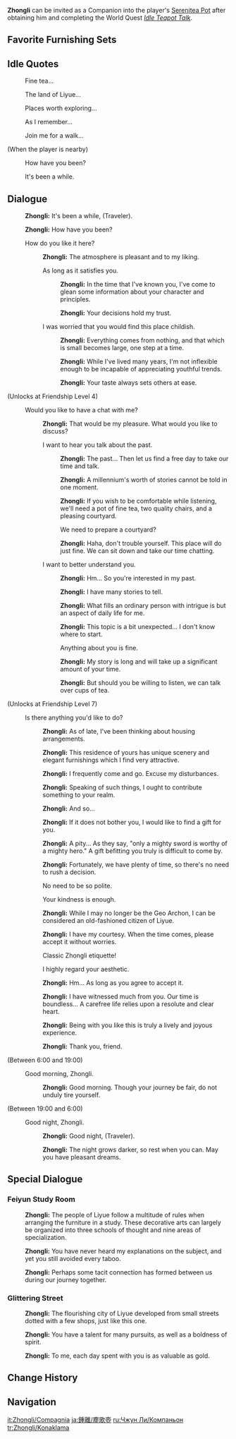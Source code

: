 {{CharacterTabs}}
{{Furnishing Infobox
|title          = Zhongli
|id             = 368118
|image          = Character Zhongli Thumb.png
|category       = Companion
|subcategory    = Companion
|quality        = 5
|adeptal_energy = 300
|load           = 1200
|description    = Character In-Residence
}}
'''Zhongli''' can be invited as a Companion into the player's [[Serenitea Pot]] after obtaining him and completing the World Quest ''[[Idle Teapot Talk]]''.

==Favorite Furnishing Sets==
{{HousingCompanion|favorite}}
{{Companion Favor Table}}

==Idle Quotes==
{{Dialogue start}}
: {{DIcon|Idle}} Fine tea...
: {{DIcon|Idle}} The land of Liyue...
: {{DIcon|Idle}} Places worth exploring...
: {{DIcon|Idle}} As I remember...
: {{DIcon|Idle}} Join me for a walk...

;(When the player is nearby)
: {{DIcon|Idle}} How have you been?
: {{DIcon|Idle}} It's been a while.
{{Dialogue end}}

==Dialogue==
{{Dialogue start}}
:{{A|vo zhongli mimitomo hello 01.ogg}} '''Zhongli:''' It's been a while, (Traveler).
:{{A|vo zhongli mimitomo hello 02.ogg}} '''Zhongli:''' How have you been?
:{{DIcon}} How do you like it here?
::{{A|vo zhongli mimitomo friendship1 01.ogg}} '''Zhongli:''' The atmosphere is pleasant and to my liking.
::{{DIcon}} As long as it satisfies you.
:::{{A|vo zhongli mimitomo friendship1 02a 1.ogg}} '''Zhongli:''' In the time that I've known you, I've come to glean some information about your character and principles.
:::{{A|vo zhongli mimitomo friendship1 02a 2.ogg}} '''Zhongli:''' Your decisions hold my trust.
::{{DIcon}} I was worried that you would find this place childish.
:::{{A|vo zhongli mimitomo friendship1 02b 1.ogg}} '''Zhongli:''' Everything comes from nothing, and that which is small becomes large, one step at a time.
:::{{A|vo zhongli mimitomo friendship1 02b 2.ogg}} '''Zhongli:''' While I've lived many years, I'm not inflexible enough to be incapable of appreciating youthful trends.
:::{{A|vo zhongli mimitomo friendship1 02b 3.ogg}} '''Zhongli:''' Your taste always sets others at ease.
;(Unlocks at Friendship Level 4)
:{{DIcon}} Would you like to have a chat with me?
::{{A|vo zhongli mimitomo friendship2 01.ogg}} '''Zhongli:''' That would be my pleasure. What would you like to discuss?
::{{DIcon}} I want to hear you talk about the past.
:::{{A|vo zhongli mimitomo friendship2 02a 1.ogg}} '''Zhongli:''' The past... Then let us find a free day to take our time and talk.
:::{{A|vo zhongli mimitomo friendship2 02a 2.ogg}} '''Zhongli:''' A millennium's worth of stories cannot be told in one moment.
:::{{A|vo zhongli mimitomo friendship2 02a 3.ogg}} '''Zhongli:''' If you wish to be comfortable while listening, we'll need a pot of fine tea, two quality chairs, and a pleasing courtyard.
:::{{DIcon}} We need to prepare a courtyard?
:::{{A|vo zhongli mimitomo friendship2 02a 4.ogg}} '''Zhongli:''' Haha, don't trouble yourself. This place will do just fine. We can sit down and take our time chatting.
::{{DIcon}} I want to better understand you.
:::{{A|vo zhongli mimitomo friendship2 02b 1.ogg}} '''Zhongli:''' Hm... So you're interested in my past.
:::{{A|vo zhongli mimitomo friendship2 02b 2.ogg}} '''Zhongli:''' I have many stories to tell.
:::{{A|vo zhongli mimitomo friendship2 02b 3.ogg}} '''Zhongli:''' What fills an ordinary person with intrigue is but an aspect of daily life for me.
:::{{A|vo zhongli mimitomo friendship2 02b 4.ogg}} '''Zhongli:''' This topic is a bit unexpected... I don't know where to start.
:::{{DIcon}} Anything about you is fine.
:::{{A|vo zhongli mimitomo friendship2 02b 5.ogg}} '''Zhongli:''' My story is long and will take up a significant amount of your time.
:::{{A|vo zhongli mimitomo friendship2 02b 6.ogg}} '''Zhongli:''' But should you be willing to listen, we can talk over cups of tea.
;(Unlocks at Friendship Level 7)
:{{DIcon}} Is there anything you'd like to do?
::{{A|vo zhongli mimitomo friendship3 01.ogg}} '''Zhongli:''' As of late, I've been thinking about housing arrangements.
::{{A|vo zhongli mimitomo friendship3 02.ogg}} '''Zhongli:''' This residence of yours has unique scenery and elegant furnishings which I find very attractive.
::{{A|vo zhongli mimitomo friendship3 03.ogg}} '''Zhongli:''' I frequently come and go. Excuse my disturbances.
::{{A|vo zhongli mimitomo friendship3 04.ogg}} '''Zhongli:''' Speaking of such things, I ought to contribute something to your realm.
::{{A|vo zhongli mimitomo friendship3 05.ogg}} '''Zhongli:''' And so...
::{{A|vo zhongli mimitomo friendship3 06.ogg}} '''Zhongli:''' If it does not bother you, I would like to find a gift for you.
::{{A|vo zhongli mimitomo friendship3 07.ogg}} '''Zhongli:''' A pity... As they say, "only a mighty sword is worthy of a mighty hero." A gift befitting you truly is difficult to come by.
::{{A|vo zhongli mimitomo friendship3 08.ogg}} '''Zhongli:''' Fortunately, we have plenty of time, so there's no need to rush a decision.
::{{DIcon}} No need to be so polite.
::{{DIcon}} Your kindness is enough.
::{{A|vo zhongli mimitomo friendship3 09.ogg}} '''Zhongli:''' While I may no longer be the Geo Archon, I can be considered an old-fashioned citizen of Liyue.
::{{A|vo zhongli mimitomo friendship3 10.ogg}} '''Zhongli:''' I have my courtesy. When the time comes, please accept it without worries.
::{{DIcon}} Classic Zhongli etiquette!
::{{DIcon}} I highly regard your aesthetic.
::{{A|vo zhongli mimitomo friendship3 11.ogg}} '''Zhongli:''' Hm... As long as you agree to accept it.
::{{A|vo zhongli mimitomo friendship3 12.ogg}} '''Zhongli:''' I have witnessed much from you. Our time is boundless... A carefree life relies upon a resolute and clear heart.
::{{A|vo zhongli mimitomo friendship3 13.ogg}} '''Zhongli:''' Being with you like this is truly a lively and joyous experience.
::{{A|vo zhongli mimitomo friendship3 14.ogg}} '''Zhongli:''' Thank you, friend.
;<nowiki>(Between 6:00 and 19:00)</nowiki>
:{{DIcon}} Good morning, Zhongli.
::{{A|vo zhongli mimitomo morning 01.ogg}} '''Zhongli:''' Good morning. Though your journey be fair, do not unduly tire yourself.
;<nowiki>(Between 19:00 and 6:00)</nowiki>
:{{DIcon}} Good night, Zhongli.
::{{A|vo zhongli mimitomo night 01.ogg}} '''Zhongli:''' Good night, (Traveler).
::{{A|vo zhongli mimitomo night 02.ogg}} '''Zhongli:''' The night grows darker, so rest when you can. May you have pleasant dreams.
{{Dialogue end}}

==Special Dialogue==
{{HousingCompanion|special}}

===Feiyun Study Room===
{{Dialogue start}}
:{{A|vo mimitomo ly zhongli study 01.ogg}} '''Zhongli:''' The people of Liyue follow a multitude of rules when arranging the furniture in a study. These decorative arts can largely be organized into three schools of thought and nine areas of specialization.
:{{A|vo mimitomo ly zhongli study 02.ogg}} '''Zhongli:''' You have never heard my explanations on the subject, and yet you still avoided every taboo.
:{{A|vo mimitomo ly zhongli study 03.ogg}} '''Zhongli:''' Perhaps some tacit connection has formed between us during our journey together.
{{Dialogue end}}

===Glittering Street===
{{Dialogue start}}
:{{A|vo mimitomo ly zhongli store 01.ogg}} '''Zhongli:''' The flourishing city of Liyue developed from small streets dotted with a few shops, just like this one.
:{{A|vo mimitomo ly zhongli store 02.ogg}} '''Zhongli:''' You have a talent for many pursuits, as well as a boldness of spirit.
:{{A|vo mimitomo ly zhongli store 03.ogg}} '''Zhongli:''' To me, each day spent with you is as valuable as gold.
{{Dialogue end}}

==Change History==
{{Change History|1.6}}

==Navigation==
{{Furnishing Navbox/Living|Companion}}

[[it:Zhongli/Compagnia]]
[[ja:鍾離/塵歌壺]]
[[ru:Чжун Ли/Компаньон]]
[[tr:Zhongli/Konaklama]]